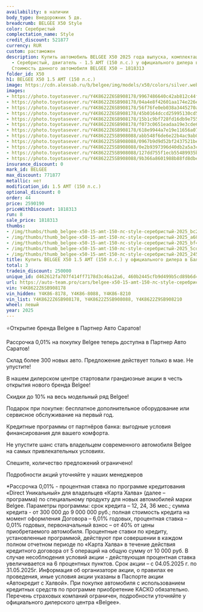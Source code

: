 ```yaml
---
availability: в наличии
body_type: Внедорожник 5 дв.
breadcrumb: BELGEE X50 Style
color: Серебристый
complectation_name: Style
credit_discount: 521877
currency: RUR
custom: растаможен
description: Купить автомобиль BELGEE X50 2025 года выпуска, комплектация Style, цвет
  - Серебристый, двигатель - 1.5 AMT (150 л.с.) у официального дилера в г. Балаково.
  Стоимость данного автомобиля BELGEE X50 – 1818313
folder_id: X50
h1: BELGEE X50 1.5 AMT (150 л.с.)
image: https://cdn.alexsab.ru/b/belgee/img/models/x50/colors/silver.webp
images:
- https://photo.toyotasever.ru/Y4K8622Z6SB908178/9967486640c42ab812c44f2655ebc21a.jpg
- https://photo.toyotasever.ru/Y4K8622Z6SB908178/04a4e8f42601aa174e226ee6df8a685a.jpg
- https://photo.toyotasever.ru/Y4K8622Z6SB908178/56f76fe0eb038a3445270a019a1bf491.jpg
- https://photo.toyotasever.ru/Y4K8622Z6SB908178/45b0164dccd25995130cd515cea5cdfc.jpg
- https://photo.toyotasever.ru/Y4K8622Z6SB908178/15b1c9bf728fd16db9e755f7f31245f8.jpg
- https://photo.toyotasever.ru/Y4K8622Z6SB908178/f073c0651eadaa19e3cde6f5c339c70a.jpg
- https://photo.toyotasever.ru/Y4K8622Z6SB908178/618e9944a7e19e11656a07ccfbfd6377.jpg
- https://photo.toyotasever.ru/Y4K8622Z5SB908088/abb548f6de6e22b4ac9ab03ef079653f.jpg
- https://photo.toyotasever.ru/Y4K8622Z5SB908088/0967b9d9d52bf2437521be3880938689.jpg
- https://photo.toyotasever.ru/Y4K8622Z5SB908088/0e2b9397396d40db2a5a3cb68c973b94.jpg
- https://photo.toyotasever.ru/Y4K8622Z5SB908088/127dd755f1ecb55489935bf0fe7c89b0.jpg
- https://photo.toyotasever.ru/Y4K8622Z5SB908088/9b366a8601988b88fd8dbefb167e65ef.jpg
insurance_discount: 0
mark_id: BELGEE
max_discount: 771877
metallic: нет
modification_id: 1.5 AMT (150 л.с.)
optional_discount: 0
order: 44
price: 2590190
priceWithDiscount: 1818313
run: 8
sale_price: 1818313
thumbs:
- /img/thumbs/thumb_belgee-x50-15-amt-150-лс-style-серебристый-2025_bc21a_0.webp
- /img/thumbs/thumb_belgee-x50-15-amt-150-лс-style-серебристый-2025_a685a_1.webp
- /img/thumbs/thumb_belgee-x50-15-amt-150-лс-style-серебристый-2025_bf491_2.webp
- /img/thumbs/thumb_belgee-x50-15-amt-150-лс-style-серебристый-2025_5cdfc_3.webp
- /img/thumbs/thumb_belgee-x50-15-amt-150-лс-style-серебристый-2025_245f8_4.webp
title: Купить BELGEE X50 1.5 AMT (150 л.с.) у официального дилера в Балаково
total: 3
tradein_discount: 250000
unique_id: d462612fa707f414ff7178d3c46a12a6, 460b2445cfb9d499b5cd89b6d46c5f67, 1c5885e5691c3b15bbd4c29d899c2f7d
url: https://auto-team.pro/cars/belgee-x50-15-amt-150-лс-style-серебристый-2025/
vin: Y4K8622Z6SB908178
vin_hidden: Y4K86-8178, Y4K86-8088, Y4K86-8210
vin_list: Y4K8622Z6SB908178, Y4K8622Z5SB908088, Y4K8622Z9SB908210
wheel: левый
year: 2025
---
```

<p>
 ⭐Открытие бренда Belgee в Партнер Авто Саратов!
</p>
<p>
</p>
<p>
 Рассрочка 0,01% на покупку Belgee теперь доступна в Партнер Авто Саратов!
</p>
<p>
 Склад более 300 новых авто. Предложение действует только в мае. He упустите!
</p>
<p>
</p>
<p>
 В нашем дилерском центре стартовали грандиозные акции в честь открытия нового бренда Belgee!
</p>
<p>
</p>
<p>
 Скидки дo 10% нa весь модельный ряд Belgee!
</p>
<p>
 Подарок при покупке: бесплатное дополнительное оборудование или сервисное обслуживание на первый год.
</p>
<p>
 Кредитные программы от партнёров банка: выгодные условия финансирования для вашего комфорта.
</p>
<p>
</p>
<p>
 Не упустите шанс стать владельцем современного автомобиля Belgee на самых привлекательных условиях.
</p>
<p>
 Спешите, количество предложений ограничено!
</p>
<p>
</p>
<p>
 Подробности акций уточняйте у наших менеджеров
</p>
<p>
</p>
<p>
 *Рассрочка 0,01% - процентная ставка по программе кредитования «Dirесt Уникальный» для владельцев «Карта Халва» (далее – программа) по специальному продукту для новых автомобилей марки Belgee. Параметры программы: срок кредита – 12, 24, 36 мес.; сумма кредита - от 300 000 до 9 000 000 руб.; полная стоимость кредита на момент оформления Договора – 6,01% годовых, процентная ставка – 0,01% годовых, первоначальный взнос – от 40% от цены приобретаемого автомобиля. Процентные ставки по кредиту, установленные программой, действуют при совершении в каждом полном отчетном периоде по «Карта Халва» в течение действия кредитного договора от 5 операций на общую сумму от 10 000 руб. В случае несоблюдения условий акции - действующая процентная ставка увеличивается на 6 процентных пунктов. Срок акции – с 04.05.2025 г. по 31.05.2025г. Информация об организаторе акции, о правилах ее проведения, иные условия акции указаны в Паспорте акции «Автокредит с Халвой». При покупке автомобиля с использованием кредитных средств по программе приобретение КАСКО обязательно. Перечень страховых компаний ограничен, подробности уточняйте у официального дилерского центра «Belgee».
</p>
